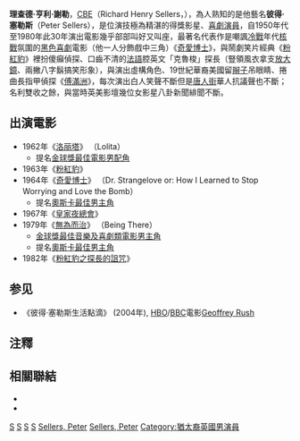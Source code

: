 {{expand|time=2011-03-08T06:29:48+00:00}}
{{NoteTA
|T=zh-cn:彼得·塞勒斯;zh-tw:彼得·謝勒;zh-hk:彼得·施拉;
|G1=Show
|G2=Movie
|1=zh-cn:塞勒斯;zh-tw:謝勒;zh-hk:施拉;
|2=zh-cn:洛丽塔 (1962年电影); zh-tw:一樹梨花壓海棠; zh-hk:一樹梨花壓海棠
}}
{{Infobox entertainer
| type=男演員
| name         = 彼得·謝勒
| image        = Peter Sellers 88 Allan Warren.jpg
| birthname    = Richard Henry Sellers
| birthdate    = 1925年9月8日
| location     = {{UK}}[[漢普郡|漢普郡]][[樸次茅斯|樸次茅斯]]
| deathdate    = {{Death date and age|1980|7|24|1925|9|8}}
| deathplace   = {{UK}}[[倫敦|倫敦]]
| yearsactive  = 1948年—1980年
| spouse       = [[Lynne_Frederick|Lynne Frederick]] (1977-1980)<br />[[Miranda_Quarry|Miranda Quarry]] (1970-1974)<br />[[Britt_Ekland|Britt Ekland]] (1964-1968)<br />Anne Howe (1951-1961)
| baftaawards  = '''最佳男主角'''<br>1959年 《I'm All Right Jack》
| goldenglobeawards = '''[[金球獎最佳音樂及喜劇類電影男主角|最佳音樂及喜劇類電影男主角]]'''<br>1979年 《無為而治》
}}
'''理查德·亨利·謝勒'''，[[CBE|CBE]]（Richard Henry Sellers，{{bd|1925年|9月8日|1980年|7月24日}}），為人熟知的是他藝名'''彼得·塞勒斯'''（Peter Sellers），是位演技極為精湛的得獎影星、[[喜劇演員|喜劇演員]]，自1950年代至1980年此30年演出電影幾乎部部叫好又叫座，最著名代表作是嘲諷[[冷戰|冷戰]]年代[[核戰|核戰]]氛圍的[[黑色喜劇|黑色喜劇]]電影（他一人分飾戲中三角）《[[奇愛博士|奇愛博士]]》，與鬧劇笑片經典《[[粉紅豹|粉紅豹]]》裡扮傻癲偵探、口齒不清的[[法語|法語]]腔英文「克魯梭」探長（豎領風衣拿支[[放大鏡|放大鏡]]、兩撇八字鬍搞笑形象），與演出虛構角色、19世紀華裔美國留[[辮子|辮子]]吊眼睛、捲曲長指甲偵探《[[傅滿洲|傅滿洲]]》，每次演出白人笑聲不斷但是[[唐人街|唐人街]]華人抗議聲也不斷；名利雙收之餘，與當時英美影壇幾位女影星八卦新聞緋聞不斷。

== 出演電影 ==
*1962年《[[洛丽塔_(1962年电影)|洛丽塔]]》 （Lolita）
**提名[[金球獎最佳電影男配角|金球獎最佳電影男配角]]
*1963年《[[粉紅豹|粉紅豹]]》 
*1964年《[[奇愛博士|奇愛博士]]》 （Dr. Strangelove or: How I Learned to Stop Worrying and Love the Bomb）
**提名[[奧斯卡最佳男主角|奧斯卡最佳男主角]]
*1967年《[[007：皇家賭場_(1967年電影)|皇家夜總會]]》
*1979年《[[無為而治|無為而治]]》 （Being There）
**[[金球獎最佳音樂及喜劇類電影男主角|金球獎最佳音樂及喜劇類電影男主角]]
**提名[[奧斯卡最佳男主角|奧斯卡最佳男主角]]
*1982年《[[頑皮豹之探長的詛咒|粉紅豹之探長的詛咒]]》

== 参见 ==
* 《彼得·塞勒斯生活點滴》 (2004年), [[HBO|HBO]]/[[BBC|BBC]]電影[[Geoffrey_Rush|Geoffrey Rush]]

== 注釋 ==
<div class="references-small">
<references />
</div>

== 相關聯結 ==
* {{imdb name|id=0000634|name=Peter Sellers}}
* {{tcmdb name|id=173984|name=Peter Sellers}}
{{金球獎最佳音樂及喜劇類電影男主角}}
{{Authority control}}
{{DEFAULTSORT:Sellers, Peter}}

[[Category:喜劇演員|S]]
[[Category:英國電影演員|S]]
[[Category:英國電視演員|S]]
[[Category:CBE勳銜|S]]
[[Category:英国电影学院奖最佳男主角获得者|Sellers, Peter]]
[[Category:金球奖音乐及喜剧类电影最佳男主角|Sellers, Peter]]
[[Category:猶太裔英國男演員|Category:猶太裔英國男演員]]